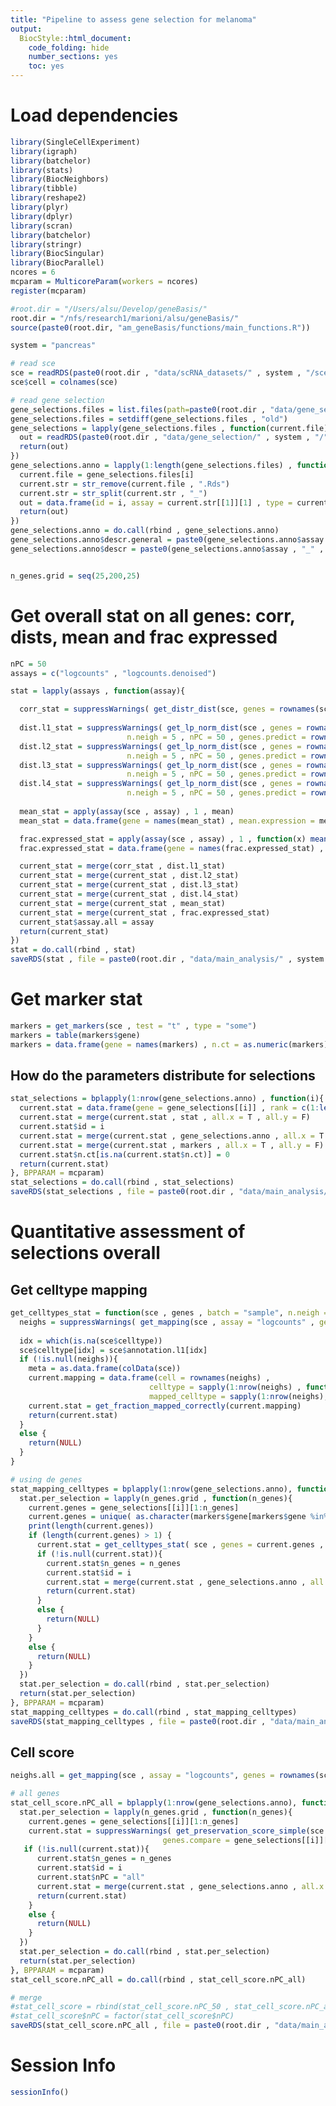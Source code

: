 ```yaml
---
title: "Pipeline to assess gene selection for melanoma"
output:
  BiocStyle::html_document:
    code_folding: hide
    number_sections: yes
    toc: yes  
---
```

# Load dependencies

```r


library(SingleCellExperiment)
library(igraph)
library(batchelor)
library(stats)
library(BiocNeighbors)
library(tibble)
library(reshape2)
library(plyr)
library(dplyr)
library(scran)
library(batchelor)
library(stringr)
library(BiocSingular)
library(BiocParallel)
ncores = 6
mcparam = MulticoreParam(workers = ncores)
register(mcparam)

#root.dir = "/Users/alsu/Develop/geneBasis/"
root.dir = "/nfs/research1/marioni/alsu/geneBasis/"
source(paste0(root.dir, "am_geneBasis/functions/main_functions.R"))

system = "pancreas"

# read sce 
sce = readRDS(paste0(root.dir , "data/scRNA_datasets/" , system , "/sce_denoised_" , system , ".Rds"))
sce$cell = colnames(sce)

# read gene selection
gene_selections.files = list.files(path=paste0(root.dir , "data/gene_selection/" , system , "/"))
gene_selections.files = setdiff(gene_selections.files , "old")
gene_selections = lapply(gene_selections.files , function(current.file){
  out = readRDS(paste0(root.dir , "data/gene_selection/" , system , "/" , current.file))
  return(out)
})
gene_selections.anno = lapply(1:length(gene_selections.files) , function(i){
  current.file = gene_selections.files[i]
  current.str = str_remove(current.file , ".Rds")
  current.str = str_split(current.str , "_")
  out = data.frame(id = i, assay = current.str[[1]][1] , type = current.str[[1]][2] , run = current.str[[1]][3])
  return(out)
})
gene_selections.anno = do.call(rbind , gene_selections.anno)
gene_selections.anno$descr.general = paste0(gene_selections.anno$assay , "_" , gene_selections.anno$type  )
gene_selections.anno$descr = paste0(gene_selections.anno$assay , "_" , gene_selections.anno$type , "_" , gene_selections.anno$run )


n_genes.grid = seq(25,200,25)


```

# Get overall stat on all genes: corr, dists, mean and frac expressed

```r


nPC = 50
assays = c("logcounts" , "logcounts.denoised")

stat = lapply(assays , function(assay){

  corr_stat = suppressWarnings( get_distr_dist(sce, genes = rownames(sce), assay = assay , batch = "sample" , n.neigh = 5 , nPC = 50 , genes.predict = rownames(sce) , type = "corr") )
  
  dist.l1_stat = suppressWarnings( get_lp_norm_dist(sce , genes = rownames(sce), assay = assay , batch = "sample" , 
                          n.neigh = 5 , nPC = 50 , genes.predict = rownames(sce) , p = 1) )
  dist.l2_stat = suppressWarnings( get_lp_norm_dist(sce , genes = rownames(sce), assay = assay , batch = "sample" , 
                          n.neigh = 5 , nPC = 50 , genes.predict = rownames(sce) , p = 2) )
  dist.l3_stat = suppressWarnings( get_lp_norm_dist(sce , genes = rownames(sce), assay = assay , batch = "sample" , 
                          n.neigh = 5 , nPC = 50 , genes.predict = rownames(sce) , p = 3) )
  dist.l4_stat = suppressWarnings( get_lp_norm_dist(sce , genes = rownames(sce), assay = assay , batch = "sample" , 
                          n.neigh = 5 , nPC = 50 , genes.predict = rownames(sce) , p = 4) )
  
  mean_stat = apply(assay(sce , assay) , 1 , mean)
  mean_stat = data.frame(gene = names(mean_stat) , mean.expression = mean_stat)

  frac.expressed_stat = apply(assay(sce , assay) , 1 , function(x) mean(x > 0))
  frac.expressed_stat = data.frame(gene = names(frac.expressed_stat) , frac.expressed = frac.expressed_stat)

  current_stat = merge(corr_stat , dist.l1_stat)
  current_stat = merge(current_stat , dist.l2_stat)
  current_stat = merge(current_stat , dist.l3_stat)
  current_stat = merge(current_stat , dist.l4_stat)
  current_stat = merge(current_stat , mean_stat)
  current_stat = merge(current_stat , frac.expressed_stat)
  current_stat$assay.all = assay
  return(current_stat)
})
stat = do.call(rbind , stat)
saveRDS(stat , file = paste0(root.dir , "data/main_analysis/" , system , "/general_stat.Rds"))


```

# Get marker stat 

```r


markers = get_markers(sce , test = "t" , type = "some")
markers = table(markers$gene)
markers = data.frame(gene = names(markers) , n.ct = as.numeric(markers))


```

## How do the parameters distribute for selections

```r

  
stat_selections = bplapply(1:nrow(gene_selections.anno) , function(i){
  current.stat = data.frame(gene = gene_selections[[i]] , rank = c(1:length(gene_selections[[i]])))
  current.stat = merge(current.stat , stat , all.x = T , all.y = F)
  current.stat$id = i
  current.stat = merge(current.stat , gene_selections.anno , all.x = T , all.y = F)
  current.stat = merge(current.stat , markers , all.x = T , all.y = F)
  current.stat$n.ct[is.na(current.stat$n.ct)] = 0
  return(current.stat)  
}, BPPARAM = mcparam)
stat_selections = do.call(rbind , stat_selections)
saveRDS(stat_selections , file = paste0(root.dir , "data/main_analysis/" , system , "/general_stat_selections.Rds"))


```


# Quantitative assessment of selections overall

## Get celltype mapping


```r


get_celltypes_stat = function(sce , genes , batch = "sample", n.neigh = 5 , nPC = NULL, type = "together"){
  neighs = suppressWarnings( get_mapping(sce , assay = "logcounts" , genes = genes, batch = batch, n.neigh = n.neigh, nPC = nPC , get.dist = F , type = type))
  
  idx = which(is.na(sce$celltype))
  sce$celltype[idx] = sce$annotation.l1[idx]
  if (!is.null(neighs)){
    meta = as.data.frame(colData(sce))
    current.mapping = data.frame(cell = rownames(neighs) ,
                               celltype = sapply(1:nrow(neighs) , function(i) meta$celltype[meta$cell == rownames(neighs)[i]]) ,
                               mapped_celltype = sapply(1:nrow(neighs), function(i) getmode(meta$celltype[match(neighs[i,] , meta$cell)] , 1:n.neigh) ))
    current.stat = get_fraction_mapped_correctly(current.mapping)
    return(current.stat)
  }
  else {
    return(NULL)
  }
}

# using de genes
stat_mapping_celltypes = bplapply(1:nrow(gene_selections.anno), function(i){
  stat.per_selection = lapply(n_genes.grid , function(n_genes){
    current.genes = gene_selections[[i]][1:n_genes]
    current.genes = unique( as.character(markers$gene[markers$gene %in% current.genes]) )
    print(length(current.genes))
    if (length(current.genes) > 1) {
      current.stat = get_celltypes_stat( sce , genes = current.genes , batch = "sample", nPC =  2*length(unique(sce$celltype)) )
      if (!is.null(current.stat)){
        current.stat$n_genes = n_genes
        current.stat$id = i
        current.stat = merge(current.stat , gene_selections.anno , all.x = T , all.y = F)
        return(current.stat)
      }
      else {
        return(NULL)
      }
    }
    else {
      return(NULL)
    }
  })
  stat.per_selection = do.call(rbind , stat.per_selection)
  return(stat.per_selection)
}, BPPARAM = mcparam)
stat_mapping_celltypes = do.call(rbind , stat_mapping_celltypes)
saveRDS(stat_mapping_celltypes , file = paste0(root.dir , "data/main_analysis/" , system , "/stat_celltypes_all_markers.Rds"))


```

## Cell score

```r



neighs.all = get_mapping(sce , assay = "logcounts", genes = rownames(sce), batch = "sample", n.neigh = "all", nPC = 50 , get.dist = T , type = "together")

# all genes
stat_cell_score.nPC_all = bplapply(1:nrow(gene_selections.anno), function(i){
  stat.per_selection = lapply(n_genes.grid , function(n_genes){
    current.genes = gene_selections[[i]][1:n_genes]
    current.stat = suppressWarnings( get_preservation_score_simple(sce , neighs.all = neighs.all , assay = "logcounts" , genes.all = rownames(sce) , 
                                  genes.compare = gene_selections[[i]][1:n_genes], batch = "sample", n.neigh = 5 , nPC.all = 50 , nPC.compare = length(current.genes)-2 ) )
   if (!is.null(current.stat)){
      current.stat$n_genes = n_genes
      current.stat$id = i
      current.stat$nPC = "all"
      current.stat = merge(current.stat , gene_selections.anno , all.x = T , all.y = F)
      return(current.stat)
    }
    else {
      return(NULL)
    }
  })
  stat.per_selection = do.call(rbind , stat.per_selection)
  return(stat.per_selection)
}, BPPARAM = mcparam)
stat_cell_score.nPC_all = do.call(rbind , stat_cell_score.nPC_all)

# merge
#stat_cell_score = rbind(stat_cell_score.nPC_50 , stat_cell_score.nPC_all)
#stat_cell_score$nPC = factor(stat_cell_score$nPC)
saveRDS(stat_cell_score.nPC_all , file = paste0(root.dir , "data/main_analysis/" , system , "/stat_cell_score.Rds"))


```


<!-- # Gene score -->

<!-- ```{r get-gene-score, message = FALSE} -->


<!-- stat_gene_score.nPC_50 = bplapply(1:nrow(gene_selections.anno), function(i){ -->
<!--   stat.per_selection = lapply(n_genes.grid , function(n_genes){ -->
<!--     print(n_genes) -->
<!--     current.stat = suppressWarnings( get_distr_dist(sce, genes = gene_selections[[i]][1:n_genes], assay = "logcounts.denoised" , batch = "sample" , n.neigh = 5 , nPC = 50 , genes.predict = rownames(sce) , type = "corr") )  -->
<!--    if (!is.null(current.stat)){ -->
<!--       current.stat$n_genes = n_genes -->
<!--       current.stat$id = i -->
<!--       current.stat$nPC = 50 -->
<!--       current.stat = merge(current.stat , gene_selections.anno , all.x = T , all.y = F) -->
<!--       return(current.stat) -->
<!--     } -->
<!--     else { -->
<!--       return(NULL) -->
<!--     } -->
<!--   }) -->
<!--   stat.per_selection = do.call(rbind , stat.per_selection) -->
<!--   return(stat.per_selection) -->
<!-- }, BPPARAM = mcparam) -->
<!-- stat_gene_score.nPC_50 = do.call(rbind , stat_gene_score.nPC_50) -->


<!-- stat_gene_score.nPC_all = bplapply(1:nrow(gene_selections.anno), function(i){ -->
<!--   stat.per_selection = lapply(n_genes.grid , function(n_genes){ -->
<!--     current.stat = suppressWarnings( get_distr_dist(sce, genes = gene_selections[[i]][1:n_genes], assay = "logcounts.denoised" , batch = "sample" , n.neigh = 5 , nPC = NULL , genes.predict = rownames(sce) , type = "corr") )  -->
<!--    if (!is.null(current.stat)){ -->
<!--       current.stat$n_genes = n_genes -->
<!--       current.stat$id = i -->
<!--       current.stat$nPC = "all" -->
<!--       current.stat = merge(current.stat , gene_selections.anno , all.x = T , all.y = F) -->
<!--       return(current.stat) -->
<!--     } -->
<!--     else { -->
<!--       return(NULL) -->
<!--     } -->
<!--   }) -->
<!--   stat.per_selection = do.call(rbind , stat.per_selection) -->
<!--   return(stat.per_selection) -->
<!-- }, BPPARAM = mcparam) -->
<!-- stat_gene_score.nPC_all = do.call(rbind , stat_gene_score.nPC_all) -->


<!-- # merge -->
<!-- stat_gene_score = rbind(stat_gene_score.nPC_50 , stat_gene_score.nPC_all) -->
<!-- stat_gene_score$nPC = factor(stat_gene_score$nPC) -->

<!-- # only use stat for logcounts.denoised -->
<!-- stat = stat[stat$assay.all == "logcounts.denoised" , ] -->
<!-- colnames(stat)[which(colnames(stat) == "corr")] = "corr.all" -->
<!-- eps = 0.0001 -->
<!-- stat$corr.all[is.na(stat$corr.all)] = eps -->
<!-- stat$corr.all[stat$corr.all < eps] = eps -->

<!-- stat_gene_score$corr[is.na(stat_gene_score$corr)] = eps -->
<!-- stat_gene_score$corr[stat_gene_score$corr < eps] = eps -->
<!-- stat_gene_score = merge(stat_gene_score , stat[, c("gene" , "corr.all")]) -->
<!-- stat_gene_score$corr.rario = stat_gene_score$corr/stat_gene_score$corr.all -->

<!-- saveRDS(stat_gene_score , file = paste0(root.dir , "data/main_analysis/" , system , "/stat_gene_score.Rds")) -->


<!-- ``` -->


# Session Info

```r
sessionInfo()
```

